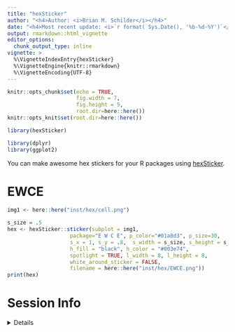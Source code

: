 ```yaml
---
title: "hexSticker"
author: "<h4>Author: <i>Brian M. Schilder</i></h4>" 
date: "<h4>Most recent update: <i>`r format( Sys.Date(), '%b-%d-%Y')`</i></h4>"
output: rmarkdown::html_vignette
editor_options: 
  chunk_output_type: inline
vignette: >
  %\VignetteIndexEntry{hexSticker}
  %\VignetteEngine{knitr::rmarkdown}
  %\VignetteEncoding{UTF-8}
---
```


```r
knitr::opts_chunk$set(echo = TRUE,
                      fig.width = 7,
                      fig.height = 5,
                      root.dir=here::here())
knitr::opts_knit$set(root.dir=here::here()) 
```

```r
library(hexSticker)

library(dplyr)
library(ggplot2)
```

You can make awesome hex stickers for your R packages using [hexSticker](https://github.com/GuangchuangYu/hexSticker). 

# EWCE

```r
img1 <- here::here("inst/hex/cell.png")

s_size = .5
hex <- hexSticker::sticker(subplot = img1, 
                    package="E W C E", p_color="#01a8d3", p_size=30,
                    s_x = 1, s_y = .8,  s_width = s_size, s_height = s_size*.8, 
                    h_fill = "black", h_color = "#003e74",  
                    spotlight = TRUE, l_width = 8, l_height = 8,
                    white_around_sticker = FALSE,
                    filename = here::here("inst/hex/EWCE.png"))
print(hex)
```


# Session Info 

<details> 

```r
utils::sessionInfo()
```

</details>  

